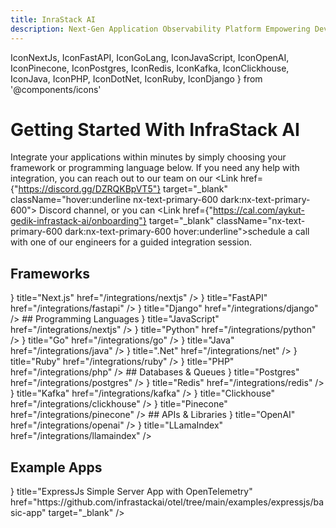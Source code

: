 ```yaml
---
title: InraStack AI
description: Next-Gen Application Observability Platform Empowering Developers and Modern Dev Teams Throughout Their Development and Deployment Journey.
---
```


IconNextJs, IconFastAPI, IconGoLang, IconJavaScript, IconOpenAI, 
IconPinecone, IconPostgres, IconRedis, IconKafka, IconClickhouse, IconJava, IconPHP, IconDotNet, IconRuby, IconDjango } from '@components/icons'



# Getting Started With InfraStack AI
Integrate your applications within minutes by simply choosing your framework or programming language below.
If you need any help with integration, you can reach out to our team on our <Link href={"https://discord.gg/DZRQKBpVT5"} target="_blank" className="hover:underline nx-text-primary-600 dark:nx-text-primary-600"><IconDiscord className="w-4 h-4 inline" /> Discord channel</Link>, or you can <Link href={"https://cal.com/aykut-gedik-infrastack-ai/onboarding"} target="_blank" className="nx-text-primary-600 dark:nx-text-primary-600 hover:underline">schedule a call</Link> with one of our engineers for a guided integration session.


## Frameworks
<Cards>
  <Card icon={<IconNextJs className="" />} title="Next.js" href="/integrations/nextjs" />
  <Card icon={<IconFastAPI className="" />} title="FastAPI" href="/integrations/fastapi" />
  <Card icon={<IconDjango className="" />} title="Django" href="/integrations/django" />
</Cards>
## Programming Languages
<Cards>
  <Card icon={<IconJavaScript className="fill-white dark:fill-black" />} title="JavaScript" href="/integrations/nextjs" />
  <Card icon={<IconPython className="" />} title="Python" href="/integrations/python" />
  <Card icon={<IconGoLang className="" />} title="Go" href="/integrations/go" />
  <Card icon={<IconJava className="" />} title="Java" href="/integrations/java" />
  <Card icon={<IconDotNet className="" />} title=".Net" href="/integrations/net" />
  <Card icon={<IconRuby className="" />} title="Ruby" href="/integrations/ruby" />
  <Card icon={<IconPHP className="" />} title="PHP" href="/integrations/php" />
</Cards>
## Databases & Queues
<Cards>
  <Card icon={<IconPostgres className="" />} title="Postgres" href="/integrations/postgres" />
  <Card icon={<IconRedis className="" />} title="Redis" href="/integrations/redis" />
  <Card icon={<IconKafka className="" />} title="Kafka" href="/integrations/kafka" />
  <Card icon={<IconClickhouse className="" />} title="Clickhouse" href="/integrations/clickhouse" />
  <Card icon={<IconPinecone className="" />} title="Pinecone" href="/integrations/pinecone" />
</Cards>
## APIs & Libraries
<Cards>
  <Card icon={<IconOpenAI className="" />} title="OpenAI" href="/integrations/openai" />
  <Card icon={<Code className="" />} title="LLamaIndex" href="/integrations/llamaindex" />
</Cards>

## Example Apps
<Cards>
  <Card icon={<Code className="w-5 h-5" />} title="ExpressJs Simple Server App with OpenTelemetry" href="https://github.com/infrastackai/otel/tree/main/examples/expressjs/basic-app" target="_blank" />
</Cards>

